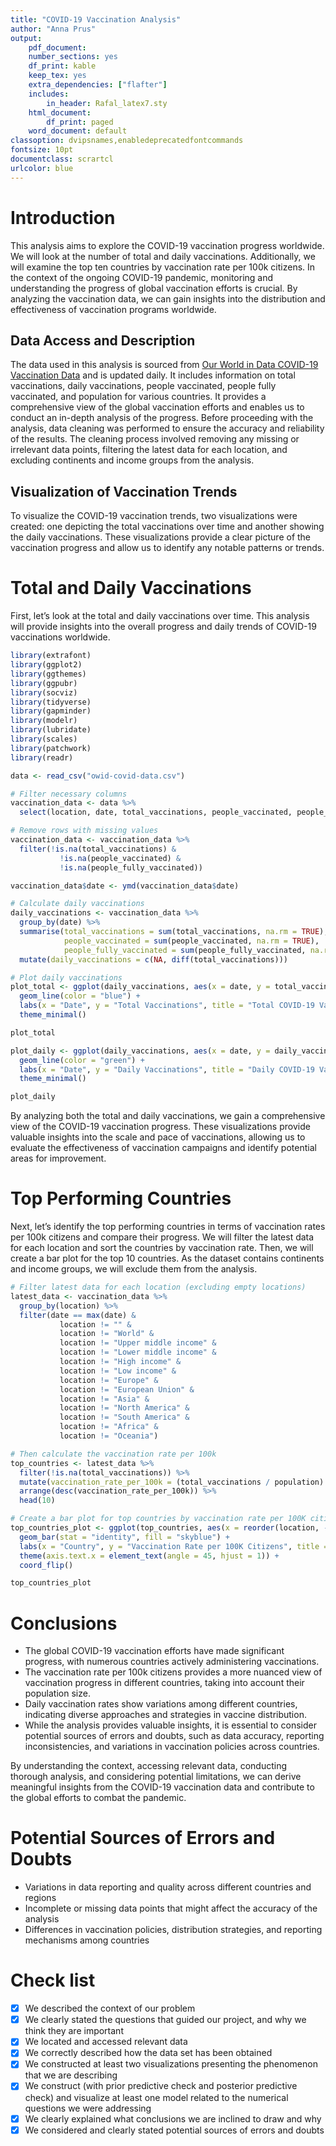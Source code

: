 ---
title: "COVID-19 Vaccination Analysis"
author: "Anna Prus"
output:
    pdf_document:
    number_sections: yes
    df_print: kable
    keep_tex: yes
    extra_dependencies: ["flafter"]
    includes:
        in_header: Rafal_latex7.sty
    html_document:
        df_print: paged
    word_document: default
classoption: dvipsnames,enabledeprecatedfontcommands
fontsize: 10pt
documentclass: scrartcl
urlcolor: blue
---

# Introduction
This analysis aims to explore the COVID-19 vaccination progress worldwide. We will look at the number of total and daily vaccinations. Additionally, we will examine the top ten countries by vaccination rate per 100k citizens. In the context of the ongoing COVID-19 pandemic, monitoring and understanding the progress of global vaccination efforts is crucial. By analyzing the vaccination data, we can gain insights into the distribution and effectiveness of vaccination programs worldwide.

## Data Access and Description
The data used in this analysis is sourced from [Our World in Data COVID-19 Vaccination Data](https://ourworldindata.org/covid-vaccinations) and is updated daily. It includes information on total vaccinations, daily vaccinations, people vaccinated, people fully vaccinated, and population for various countries. It provides a comprehensive view of the global vaccination efforts and enables us to conduct an in-depth analysis of the progress. Before proceeding with the analysis, data cleaning was performed to ensure the accuracy and reliability of the results. The cleaning process involved removing any missing or irrelevant data points, filtering the latest data for each location, and excluding continents and income groups from the analysis.

## Visualization of Vaccination Trends
To visualize the COVID-19 vaccination trends, two visualizations were created: one depicting the total vaccinations over time and another showing the daily vaccinations. These visualizations provide a clear picture of the vaccination progress and allow us to identify any notable patterns or trends.
\newpage

# Total and Daily Vaccinations
First, let's look at the total and daily vaccinations over time. This analysis will provide insights into the overall progress and daily trends of COVID-19 vaccinations worldwide.
```{r,echo=FALSE,eval=TRUE,fig.align = "center",cache=TRUE, fig.show = "hold",warning = FALSE, message = FALSE, results = FALSE}
library(extrafont)
library(ggplot2)
library(ggthemes)
library(ggpubr)
library(socviz)
library(tidyverse)
library(gapminder)
library(modelr)
library(lubridate)
library(scales)
library(patchwork)
library(readr)

data <- read_csv("owid-covid-data.csv")
```
```{r,echo=FALSE,eval=TRUE,fig.align = "center",cache=TRUE, fig.show = "hold", out.height = "60%", warning = FALSE, message = FALSE, dev="cairo_pdf"}
# Filter necessary columns
vaccination_data <- data %>%
  select(location, date, total_vaccinations, people_vaccinated, people_fully_vaccinated, population)

# Remove rows with missing values
vaccination_data <- vaccination_data %>%
  filter(!is.na(total_vaccinations) &
           !is.na(people_vaccinated) &
           !is.na(people_fully_vaccinated))

vaccination_data$date <- ymd(vaccination_data$date)

# Calculate daily vaccinations
daily_vaccinations <- vaccination_data %>%
  group_by(date) %>%
  summarise(total_vaccinations = sum(total_vaccinations, na.rm = TRUE),
            people_vaccinated = sum(people_vaccinated, na.rm = TRUE),
            people_fully_vaccinated = sum(people_fully_vaccinated, na.rm = TRUE)) %>%
  mutate(daily_vaccinations = c(NA, diff(total_vaccinations)))

# Plot daily vaccinations
plot_total <- ggplot(daily_vaccinations, aes(x = date, y = total_vaccinations)) +
  geom_line(color = "blue") +
  labs(x = "Date", y = "Total Vaccinations", title = "Total COVID-19 Vaccinations over Time") +
  theme_minimal()

plot_total

plot_daily <- ggplot(daily_vaccinations, aes(x = date, y = daily_vaccinations)) +
  geom_line(color = "green") +
  labs(x = "Date", y = "Daily Vaccinations", title = "Daily COVID-19 Vaccinations over Time") +
  theme_minimal()

plot_daily
```
By analyzing both the total and daily vaccinations, we gain a comprehensive view of the COVID-19 vaccination progress. These visualizations provide valuable insights into the scale and pace of vaccinations, allowing us to evaluate the effectiveness of vaccination campaigns and identify potential areas for improvement.
\newpage

# Top Performing Countries
Next, let's identify the top performing countries in terms of vaccination rates per 100k citizens and compare their progress. We will filter the latest data for each location and sort the countries by vaccination rate. Then, we will create a bar plot for the top 10 countries. As the dataset contains continents and income groups, we will exclude them from the analysis.
\vspace{1mm}
\footnotesize

```{r,echo=FALSE,eval=TRUE,fig.align = "left",cache=TRUE, fig.show = "hold", warning = FALSE, message = FALSE, dev="cairo_pdf"}
# Filter latest data for each location (excluding empty locations)
latest_data <- vaccination_data %>%
  group_by(location) %>%
  filter(date == max(date) &
           location != "" &
           location != "World" &
           location != "Upper middle income" &
           location != "Lower middle income" &
           location != "High income" &
           location != "Low income" &
           location != "Europe" &
           location != "European Union" &
           location != "Asia" &
           location != "North America" &
           location != "South America" &
           location != "Africa" &
           location != "Oceania")

# Then calculate the vaccination rate per 100k
top_countries <- latest_data %>%
  filter(!is.na(total_vaccinations)) %>%
  mutate(vaccination_rate_per_100k = (total_vaccinations / population) * 100000) %>%
  arrange(desc(vaccination_rate_per_100k)) %>%
  head(10)

# Create a bar plot for top countries by vaccination rate per 100K citizens
top_countries_plot <- ggplot(top_countries, aes(x = reorder(location, -vaccination_rate_per_100k), y = vaccination_rate_per_100k)) +
  geom_bar(stat = "identity", fill = "skyblue") +
  labs(x = "Country", y = "Vaccination Rate per 100K Citizens", title = "Top 10 Countries by Vaccination Rate per 100K Citizens") +
  theme(axis.text.x = element_text(angle = 45, hjust = 1)) +
  coord_flip()

top_countries_plot
```
\normalsize
\newpage

# Conclusions {-}
- The global COVID-19 vaccination efforts have made significant progress, with numerous countries actively administering vaccinations.
- The vaccination rate per 100k citizens provides a more nuanced view of vaccination progress in different countries, taking into account their population size.
- Daily vaccination rates show variations among different countries, indicating diverse approaches and strategies in vaccine distribution.
- While the analysis provides valuable insights, it is essential to consider potential sources of errors and doubts, such as data accuracy, reporting inconsistencies, and variations in vaccination policies across countries.

By understanding the context, accessing relevant data, conducting thorough analysis, and considering potential limitations, we can derive meaningful insights from the COVID-19 vaccination data and contribute to the global efforts to combat the pandemic.

# Potential Sources of Errors and Doubts {-}
- Variations in data reporting and quality across different countries and regions
- Incomplete or missing data points that might affect the accuracy of the analysis
- Differences in vaccination policies, distribution strategies, and reporting mechanisms among countries

# Check list {-}
- [x] We described the context of our problem
- [x] We clearly stated the questions that guided our project, and why we think they are important
- [x] We located and accessed relevant data
- [x] We correctly described how the data set has been obtained
- [x] We constructed at least two visualizations presenting the phenomenon that we are describing
- [x] We construct (with prior predictive check and posterior predictive check) and visualize at least one model related to the numerical questions we were addressing
- [x] We clearly explained what conclusions we are inclined to draw and why
- [x] We considered and clearly stated potential sources of errors and doubts
